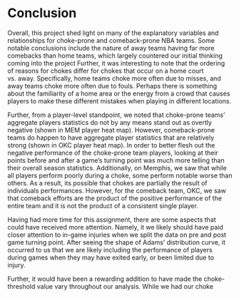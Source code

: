 # Conclusion


Overall, this project shed light on many of the explanatory variables and relationships for choke-prone and comeback-prone NBA teams. Some notable conclusions include the nature of away teams having far more comebacks than home teams, which largely countered our initial thinking coming into the project Further, it was interesting to note that the ordering of reasons for chokes differ for chokes that occur on a home court vs. away. Specifically, home teams choke more often due to misses, and away teams choke more often due to fouls. Perhaps there is something about the familiarity of a home area or the energy from a crowd that causes players to make these different mistakes when playing in different locations. 

Further, from a player-level standpoint, we noted that choke-prone teams' aggregate players statistics do not by any means stand out as overtly negative (shown in MEM player heat map). However, comeback-prone teams do happen to have aggregate player statistics that are relatively strong (shown in OKC player heat map). In order to better flesh out the negative performance of the choke-prone team players, looking at their points before and after a game's turning point was much more telling than their overall season statistics. Additionally, on Memphis, we saw that while all players perform poorly during a choke, some perform notable worse than others. As a result, its possible that chokes are partially the result of individuals performances. However, for the comeback team, OKC, we saw that comeback efforts are the product of the positive performance of the entire team and it is not the product of a consistent single player.

Having had more time for this assignment, there are some aspects that could have received more attention. Namely, it we likely should have paid closer attention to in-game injuries when we split the data on pre and post game turning point. After seeing the shape of Adams' distribution curve, it occurred to us that we are likely including the performance of players during games when they may have exited early, or been limited due to injury. 

Further, it would have been a rewarding addition to have made the choke-threshold value vary throughout our analysis. While we had our choke 
